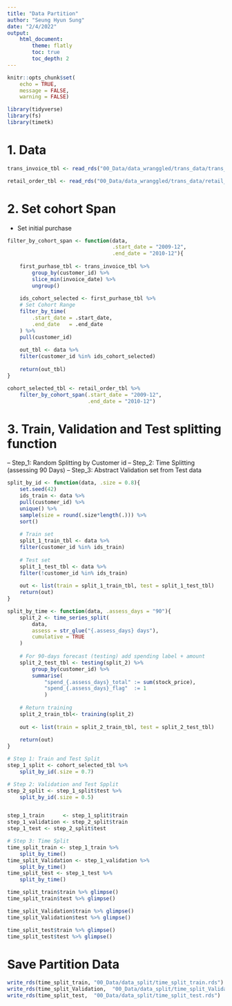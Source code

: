 ```yaml
---
title: "Data Partition"
author: "Seung Hyun Sung"
date: "2/4/2022"
output: 
    html_document:
        theme: flatly
        toc: true
        toc_depth: 2
---
```


```r
knitr::opts_chunk$set(
    echo = TRUE,
    message = FALSE,
    warning = FALSE)
```


```r
library(tidyverse)
library(fs)
library(timetk)
```


# 1. Data 
```r
trans_invoice_tbl <- read_rds("00_Data/data_wranggled/trans_data/trans_invoice_tbl.rds")

retail_order_tbl <- read_rds("00_Data/data_wranggled/trans_data/retail_order_tbl.rds")
```



# 2. Set cohort Span 
- Set initial purchase 
```r

filter_by_cohort_span <- function(data, 
                                  .start_date = "2009-12",
                                  .end_date = "2010-12"){
    
    first_purhase_tbl <- trans_invoice_tbl %>% 
        group_by(customer_id) %>% 
        slice_min(invoice_date) %>% 
        ungroup()
    
    ids_cohort_selected <- first_purhase_tbl %>% 
    # Set Cohort Range
    filter_by_time(
        .start_date = .start_date,
        .end_date   = .end_date
    ) %>% 
    pull(customer_id) 
    
    out_tbl <- data %>% 
    filter(customer_id %in% ids_cohort_selected)
    
    return(out_tbl)
}

cohort_selected_tbl <- retail_order_tbl %>%
    filter_by_cohort_span(.start_date = "2009-12",
                          .end_date = "2010-12")
```


# 3. Train, Validation and Test splitting function
-- Step_1: Random Splitting by Customer id 
-- Step_2: Time Splitting (assessing 90 Days)
-- Step_3: Abstract Validation set from Test data

```r

split_by_id <- function(data, .size = 0.8){
    set.seed(42)
    ids_train <- data %>% 
    pull(customer_id) %>% 
    unique() %>% 
    sample(size = round(.size*length(.))) %>% 
    sort()
    
    # Train set 
    split_1_train_tbl <- data %>% 
    filter(customer_id %in% ids_train)
    
    # Test set 
    split_1_test_tbl <- data %>% 
    filter(!customer_id %in% ids_train) 
    
    out <- list(train = split_1_train_tbl, test = split_1_test_tbl)
    return(out)
}

split_by_time <- function(data, .assess_days = "90"){
    split_2 <- time_series_split(
        data,
        assess = str_glue("{.assess_days} days"),
        cumulative = TRUE
    ) 
    
    # For 90-days forecast (testing) add spending label + amount 
    split_2_test_tbl <- testing(split_2) %>% 
        group_by(customer_id) %>% 
        summarise(
            "spend_{.assess_days}_total" := sum(stock_price),
            "spend_{.assess_days}_flag"  := 1
            ) 
    
    # Return training 
    split_2_train_tbl<- training(split_2) 
    
    out <- list(train = split_2_train_tbl, test = split_2_test_tbl)
    
    return(out)
}
```



```r
# Step 1: Train and Test Split 
step_1_split <- cohort_selected_tbl %>%
    split_by_id(.size = 0.7)

# Step 2: Validation and Test Spplit 
step_2_split <- step_1_split$test %>% 
    split_by_id(.size = 0.5)


step_1_train      <- step_1_split$train 
step_1_validation <- step_2_split$train
step_1_test <- step_2_split$test

# Step 3: Time Split 
time_split_train <- step_1_train %>% 
    split_by_time()
time_split_Validation <- step_1_validation %>% 
    split_by_time()
time_split_test <- step_1_test %>% 
    split_by_time()

```


```r
time_split_train$train %>% glimpse()
time_split_train$test %>% glimpse()

time_split_Validation$train %>% glimpse()
time_split_Validation$test %>% glimpse()

time_split_test$train %>% glimpse()
time_split_test$test %>% glimpse()
```



# Save Partition Data 

```r
write_rds(time_split_train, "00_Data/data_split/time_split_train.rds")
write_rds(time_split_Validation,  "00_Data/data_split/time_split_Validation.rds")
write_rds(time_split_test,  "00_Data/data_split/time_split_test.rds")
```
